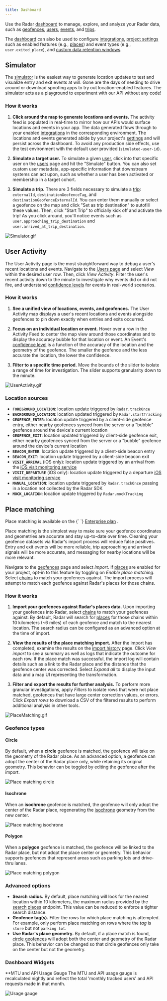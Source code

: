 ```yaml
---
title: Dashboard
---
```



Use the Radar [dashboard](https://radar.com/dashboard) to manage, explore, and analyze your Radar data, such as [geofences](/geofences), [users](https://radar.com/dashboard/users), [events](https://radar.com/dashboard/events), and [trips](/trip-tracking).

The [dashboard](https://radar.com/dashboard) can also be used to configure [integrations](https://radar.com/dashboard/integrations), [project settings](https://radar.com/dashboard/settings) such as enabled features (e.g., [places](/places)) and event types (e.g., `user.exited_place`), and [custom data retention windows](https://radar.com/dashboard/privacy).

## Simulator

The [simulator](https://radar.com/dashboard/simulate) is the easiest way to generate location updates to test and visualize entry and exit events at will. Gone are the days of needing to drive around or download spoofing apps to try out location-enabled features. The simulator acts as a playground to experiment with our API without any code!

### How it works

1. **Click around the map to generate locations and events.** The activity feed is populated in real-time to mirror how our APIs would surface locations and events in your app. The data generated flows through to your enabled [integrations](https://radar.com/dashboard/integrations) in the corresponding environment. The locations and events generated abide by your project's [settings](https://radar.com/dashboard/settings) and will persist across the dashboard. To avoid any production side effects, use the test environment with the default user provided (`simulated-user-id`).

2. **Simulate a target user.** To simulate a given [user](/api#users), click into that specific user on the [users](https://radar.com/dashboard/users) page and hit the "Simulate" button. You can also set custom user metadata, app-specific information that downstream systems can act upon, such as whether a user has been activated or membership in a target cohort.

3. **Simulate a trip.** There are 3 fields necessary to simulate a [trip](/trip-tracking): `externalId`, `destinationGeofenceTag`, and `destinationGeofenceExternalId`. You can enter them manually or select a geofence on the map and click "Set as trip destination" to autofill these values. Then, click "Start Trip" to officially kick off and activate the trip! As you click around, you'll notice events such as `user.approaching_trip_destination` and `user.arrived_at_trip_destination`.

![Simulator.gif](/gif/mock_tracking.gif)

## User Activity

The User Activity page is the most straightforward way to debug a user's recent locations and events. Navigate to the [Users page](https://radar.com/dashboard/users) and select *View* within the desired user row. Then, click *View Activity*. Filter the user's recent activity down to the minute to investigate why events did or did not fire, and understand [confidence levels](/geofences#confidence-and-accuracy) for events in real-world scenarios.

### How it works

1. **See a unified view of locations, events, and geofences.** The User Activity map displays a user's recent locations and events alongside geofences to pin down exactly when entries and exits occurred.

2. **Focus on an individual location or event.** Hover over a row in the Activity Feed to center the map view around those coordinates and to display the accuracy bubble for that location or event. An Event's [confidence level](/geofences#confidence-and-accuracy) is a function of the accuracy of the location and the geometry of the geofence. The smaller the geofence and the less accurate the location, the lower the confidence.

3. **Filter to a specific time period.** Move the bounds of the slider to isolate a range of time for investigation. The slider supports granularity down to the minute.

![UserActivity.gif](/gif/user_activity.gif)

### Location sources
- **`FOREGROUND_LOCATION`**: location update triggered by `Radar.trackOnce`
- **`BACKGROUND_LOCATION`**: location updated triggered by `Radar.startTracking`
- **`GEOFENCE_ENTER`**: location update triggered by a client-side geofence entry, either nearby geofences synced from the server or a "bubble" geofence around the device's current location
- **`GEOFENCE_EXIT`**: location updated triggered by client-side geofence exit, either nearby geofences synced from the server or a "bubble" geofence around the device's current location
- **`BEACON_ENTER`**: location update triggered by a client-side beacon entry
- **`BEACON_EXIT`**: location update triggered by a client-side beacon exit
- **`VISIT_ARRIVAL`** (iOS only): location update triggered by an arrival from the [iOS visit monitoring service](https://developer.apple.com/documentation/corelocation/getting_the_user_s_location/using_the_visits_location_service)
- **`VISIT_DEPARTURE`** (iOS only): location update triggered by a departure [iOS visit monitoring service](https://developer.apple.com/documentation/corelocation/getting_the_user_s_location/using_the_visits_location_service)
- **`MANUAL_LOCATION`**: location update triggered by `Radar.trackOnce` passing in a location not collected by the Radar SDK
- **`MOCK_LOCATION`**: location update triggered by `Radar.mockTracking`

## Place matching

<Alert alertType="info">
  Place matching is available on the {` `}
  <a href="https://radar.com/pricing" target="_blank">Enterprise plan</a>
  .
</Alert>

Place matching is the simplest way to make sure your geofence coordinates and geometries are accurate and stay up-to-date over time. Cleaning your geofence datasets via Radar's import process will reduce false positives. Entry and exit events will be more reliable, trip approaching and arrived signals will be more accurate, and messaging for nearby locations will be more relevant.

Navigate to the [geofences](https://radar.com/dashboard/geofences) page and select *Import*. If [places](/places) are enabled for your project, opt-in to this feature by toggling on *Enable place matching*. Select [chains](/places/chains) to match your geofences against. The import process will attempt to match each geofence against Radar's places for those chains.

### How it works

1. **Import your geofences against Radar's places data.** Upon importing your geofences into Radar, select [chains](/places/chains) to match your geofences against. By default, Radar will search for [places](/places) for those chains within 10 kilometers (~6 miles) of each geofence and match to the nearest location. The search radius can be configured as an advanced option at the time of import.

2. **View the results of the place matching import.** After the import has completed, examine the results on the [import history](https://radar.com/dashboard/geofences/imports) page. Click *View import* to see a summary as well as logs that indicate the outcome for each row. If the place match was successful, the import log will contain details such as a link to the Radar place and the distance that the geofence center was corrected. Select *Expand all* to display the input data and a map UI representing the transformation.

3. **Filter and export the results for further analysis.** To perform more granular investigations, apply *Filters* to isolate rows that were not place matched, geofences that have large center correction values, or errors. Click *Export rows* to download a CSV of the filtered results to perform additional analysis in other tools.

![PlaceMatching.gif](/gif/place_matching.gif)

### Geofence types

#### Circle
By default, when a **circle** geofence is matched, the geofence will take on the geometry of the Radar place. As an advanced option, a geofence can adopt the center of the Radar place only, while retaining its original geometry. This behavior can be toggled by editing the geofence after the import.

![Place matching circle](/img/place-matching/place_matching_circle.png)

#### Isochrone
When an **isochrone** geofence is matched, the geofence will only adopt the center of the Radar place, regenerating the [isochrone](https://en.wikipedia.org/wiki/Isochrone_map) geometry from the new center.

![Place matching isochrone](/img/place-matching/place_matching_isochrone.png)

#### Polygon
When a **polygon** geofence is matched, the geofence will be linked to the Radar place, but not adopt the place center or geometry. This behavior supports geofences that represent areas such as parking lots and drive-thru lanes.

![Place matching polygon](/img/place-matching/place_matching_polygon.png)

### Advanced options

- **Search radius.** By default, place matching will look for the nearest location within 10 kilometers, the maximum radius provided by the [search places](/api#search-places) endpoint. This value can be reduced to enforce a tighter search distance.
- **Geofence tag(s).** Filter the rows for which place matching is attempted. For example, only perform place matching on rows where the _tag_ is `store` but not `parking lot`.
- **Use Radar's place geometry.** By default, if a place match is found, [circle geofences](/dashboard#circle) will adopt both the center and geometry of the Radar place. This behavior can be changed so that circle geofences only take on the center but not the geometry.

### Dashboard Widgets

**MTU and API Usage Gauge
The MTU and API usage gauge is recalculated nightly and reflect the total 'monthly tracked users' and API requests made in that month. 

![Usage gauge](/img/widgets/usage_gauge.png)
